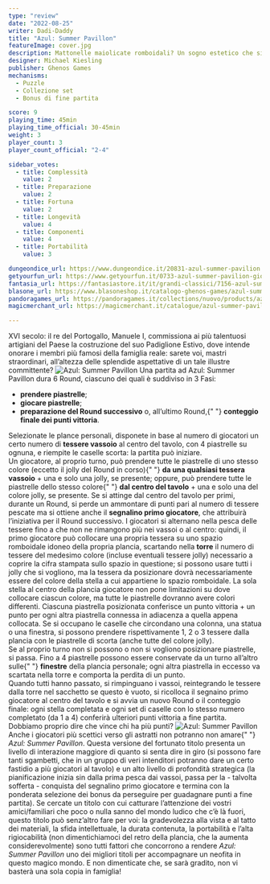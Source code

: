 ```yaml
---
type: "review"
date: "2022-08-25"
writer: Dadi-Daddy
title: "Azul: Summer Pavillon"
featureImage: cover.jpg
description: Mattonelle maiolicate romboidali? Un sogno estetico che si realizza!
designer: Michael Kiesling
publisher: Ghenos Games
mechanisms:
  - Puzzle
  - Collezione set
  - Bonus di fine partita

score: 9
playing_time: 45min
playing_time_official: 30-45min
weight: 3
player_count: 3
player_count_official: "2-4"

sidebar_votes:
  - title: Complessità
    value: 2
  - title: Preparazione
    value: 2
  - title: Fortuna
    value: 2
  - title: Longevità
    value: 4
  - title: Componenti
    value: 4
  - title: Portabilità
    value: 3

dungeondice_url: https://www.dungeondice.it/20831-azul-summer-pavilion.html
getyourfun_url: https://www.getyourfun.it/0733-azul-summer-pavilion-giochi-per-famiglia.html
fantasia_url: https://fantasiastore.it/it/grandi-classici/7156-azul-summer-pavillion.html
blasone_url: https://www.blasoneshop.it/catalogo-ghenos-games/azul-summer-pavilion-74-1142
pandoragames_url: https://pandoragames.it/collections/nuovo/products/azul-summer-pavillion
magicmerchant_url: https://magicmerchant.it/catalogue/azul-summer-pavillon-45979/

---
```


<Setting>
  XVI secolo: il re del Portogallo, Manuele I, commissiona ai più talentuosi
  artigiani del Paese la costruzione del suo Padiglione Estivo, dove intende
  onorare i membri più famosi della famiglia reale: sarete voi, mastri
  straordinari, all’altezza delle splendide aspettative di un tale illustre
  committente?
</Setting>

<img src="./game1.jpg" alt="Azul: Summer Pavillon" />

<Rules>
  Una partita ad Azul: Summer Pavillon dura 6 Round, ciascuno dei quali è
  suddiviso in 3 Fasi:
  <ul>
    <li>
      <strong>prendere piastrelle</strong>;
    </li>
    <li>
      <strong>giocare piastrelle</strong>;
    </li>
    <li>
      <strong>preparazione del Round successivo</strong> o, all’ultimo Round,{" "}
      <strong>conteggio finale dei punti vittoria</strong>.
    </li>
  </ul>
  Selezionate le plance personali, disponete in base al numero di giocatori un
  certo numero di <strong>tessere vassoio</strong> al centro del tavolo, con 4
  piastrelle su ognuna, e riempite le caselle scorta: la partita può iniziare.
  <br />
  Un giocatore, al proprio turno, può prendere tutte le piastrelle di uno stesso
  colore (eccetto il jolly del Round in corso){" "}
  <strong>da una qualsiasi tessera vassoio</strong> + una e solo una jolly, se
  presente; oppure, può prendere tutte le piastrelle dello stesso colore{" "}
  <strong>dal centro del tavolo</strong> + una e solo una del colore jolly, se
  presente. Se si attinge dal centro del tavolo per primi, durante un Round, si
  perde un ammontare di punti pari al numero di tessere pescate ma si ottiene
  anche il <strong>segnalino primo giocatore</strong>, che attribuirà
  l’iniziativa per il Round successivo. I giocatori si alternano nella pesca
  delle tessere fino a che non ne rimangono più nei vassoi o al centro: quindi,
  il primo giocatore può collocare una propria tessera su uno spazio romboidale
  idoneo della propria plancia, scartando nella <strong>torre</strong> il numero
  di tessere del medesimo colore (incluse eventuali tessere jolly) necessario a
  coprire la cifra stampata sullo spazio in questione; si possono usare tutti i
  jolly che si vogliono, ma la tessera da posizionare dovrà necessariamente
  essere del colore della stella a cui appartiene lo spazio romboidale. La sola
  stella al centro della plancia giocatore non pone limitazioni su dove
  collocare ciascun colore, ma tutte le piastrelle dovranno avere colori
  differenti. Ciascuna piastrella posizionata conferisce un punto vittoria + un
  punto per ogni altra piastrella connessa in adiacenza a quella appena
  collocata. Se si occupano le caselle che circondano una colonna, una statua o
  una finestra, si possono prendere rispettivamente 1, 2 o 3 tessere dalla
  plancia con le piastrelle di scorta (anche tutte del colore jolly). <br />
  Se al proprio turno non si possono o non si vogliono posizionare piastrelle, si
  passa. Fino a 4 piastrelle possono essere conservate da un turno all’altro sulle{" "}
  <strong>finestre</strong> della plancia personale; ogni altra piastrella in eccesso
  va scartata nella torre e comporta la perdita di un punto. <br />
  Quando tutti hanno passato, si rimpinguano i vassoi, reintegrando le tessere
  dalla torre nel sacchetto se questo è vuoto, si ricolloca il segnaino primo
  giocatore al centro del tavolo e si avvia un nuovo Round o il conteggio
  finale: ogni stella completata e ogni set di caselle con lo stesso numero
  completato (da 1 a 4) conferirà ulteriori punti vittoria a fine partita.
  Dobbiamo proprio dire che vince chi ha più punti?
</Rules>

<img src="./game2.jpg" alt="Azul: Summer Pavillon" />

<Feedback>
  Anche i giocatori più scettici verso gli astratti non potranno non amare{" "}
  <em>Azul: Summer Pavillon</em>. Questa versione del fortunato titolo presenta
  un livello di interazione maggiore di quanto si senta dire in giro (si possono
  fare tanti sgambetti, che in un gruppo di veri intenditori potranno dare un
  certo fastidio a più giocatori al tavolo) e un alto livello di profondità
  strategica (la pianificazione inizia sin dalla prima pesca dai vassoi, passa
  per la - talvolta sofferta - conquista del segnalino primo giocatore e termina
  con la ponderata selezione dei bonus da perseguire per guadagnare punti a fine
  partita). Se cercate un titolo con cui catturare l’attenzione dei vostri
  amici/familiari che poco o nulla sanno del mondo ludico che c’è là fuori,
  questo titolo può senz’altro fare per voi: la gradevolezza alla vista e al
  tatto dei materiali, la sfida intellettuale, la durata contenuta, la
  portabilità e l’alta rigiocabilità (non dimentichiamoci del retro della
  plancia, che la aumenta considerevolmente) sono tutti fattori che concorrono a
  rendere <em>Azul: Summer Pavillon</em> uno dei migliori titoli per
  accompagnare un neofita in questo magico mondo. E non dimenticate che, se sarà
  gradito, non vi basterà una sola copia in famiglia!
</Feedback>

<Instagram id="ChrZz-QjiPE" />
